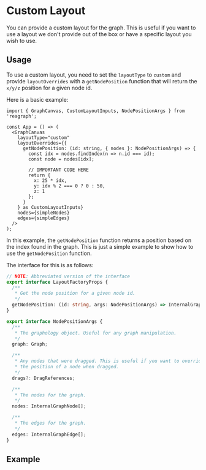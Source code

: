 
<Meta title="Docs/Advanced/Custom Layout" />

# Custom Layout
You can provide a custom layout for the graph. This is useful if
you want to use a layout we don't provide out of the box or have
a specific layout you wish to use.

## Usage
To use a custom layout, you need to set the `layoutType` to `custom` and
provide `layoutOverrides` with a `getNodePosition` function that will return
the `x/y/z` position for a given node id.

Here is a basic example:

```tsx
import { GraphCanvas, CustomLayoutInputs, NodePositionArgs } from 'reagraph';

const App = () => (
  <GraphCanvas
    layoutType="custom"
    layoutOverrides={{
      getNodePosition: (id: string, { nodes }: NodePositionArgs) => {
        const idx = nodes.findIndex(n => n.id === id);
        const node = nodes[idx];

        // IMPORTANT CODE HERE
        return {
          x: 25 * idx,
          y: idx % 2 === 0 ? 0 : 50,
          z: 1
        };
      }
    } as CustomLayoutInputs}
    nodes={simpleNodes}
    edges={simpleEdges}
  />
);
```

In this example, the `getNodePosition` function returns a position
based on the index found in the graph. This is just a simple example
to show how to use the `getNodePosition` function.

The interface for this is as follows:

```ts
// NOTE: Abbreviated version of the interface
export interface LayoutFactoryProps {
  /**
   * Get the node position for a given node id.
   */
  getNodePosition: (id: string, args: NodePositionArgs) => InternalGraphNode;
}

export interface NodePositionArgs {
  /**
   * The graphology object. Useful for any graph manipulation.
   */
  graph: Graph;

  /**
   * Any nodes that were dragged. This is useful if you want to override
   * the position of a node when dragged.
   */
  drags?: DragReferences;

  /**
   * The nodes for the graph.
   */
  nodes: InternalGraphNode[];

  /**
   * The edges for the graph.
   */
  edges: InternalGraphEdge[];
}
```

## Example

<div style={{ height: 400, width: '100%', position: 'relative', margin: '0 auto', background: 'white', borderRadius: 4, border: '1px solid rgba(0,0,0,.1)', boxShadow: 'rgb(0 0 0 / 10%) 0 1px 3px 0', overflow: 'hidden' }}>
  <Story id="demos-layouts--custom" of={LayoutsStories.Custom} />
</div>
